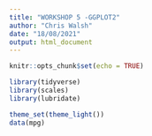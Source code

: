 ```yaml
---
title: "WORKSHOP 5 -GGPLOT2"
author: "Chris Walsh"
date: "18/08/2021"
output: html_document
---
```


```r
knitr::opts_chunk$set(echo = TRUE)
```

```r
library(tidyverse)
library(scales)
library(lubridate)

theme_set(theme_light())
data(mpg)


```


